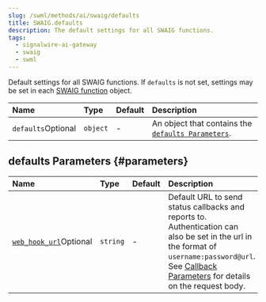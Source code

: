 ```yaml
---
slug: /swml/methods/ai/swaig/defaults
title: SWAIG.defaults
description: The default settings for all SWAIG functions.
tags:
  - signalwire-ai-gateway
  - swaig
  - swml
---
```



Default settings for all SWAIG functions. If `defaults` is not set, settings may be set in each [SWAIG function](../functions/index.mdx) object.

| Name                                                     | Type     | Default | Description                                                       |
|:---------------------------------------------------------|:---------|:--------|:------------------------------------------------------------------|
| `defaults`<span className="optional-arg">Optional</span> | `object` | -       | An object that contains the [`defaults Parameters`](#parameters). |

## defaults Parameters {#parameters}

| Name                                                                                        | Type     | Default | Description                                                                                                                                                                                                                      |
|:--------------------------------------------------------------------------------------------|:---------|:--------|:---------------------------------------------------------------------------------------------------------------------------------------------------------------------------------------------------------------------------------|
| [`web_hook_url`](./defaults.web_hook_url.mdx)<span className="optional-arg">Optional</span> | `string` | -       | Default URL to send status callbacks and reports to. Authentication can also be set in the url in the format of `username:password@url`. See [Callback Parameters](./defaults.web_hook_url.mdx) for details on the request body. |
